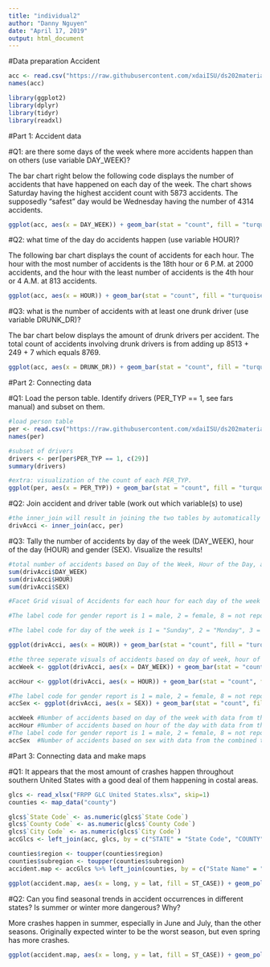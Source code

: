 ```yaml
---
title: "individual2"
author: "Danny Nguyen"
date: "April 17, 2019"
output: html_document
---
```



#Data preparation Accident

```r
acc <- read.csv("https://raw.githubusercontent.com/xdaiISU/ds202materials/master/hwlabs/fars2017/accident.csv", stringsAsFactors = FALSE)
names(acc)

```

```r
library(ggplot2)
library(dplyr)
library(tidyr)
library(readxl)
```
#Part 1: Accident data

#Q1: are there some days of the week where more accidents happen than on others (use variable DAY_WEEK)?

The bar chart right below the following code displays the number of accidents that have happened on each day of the week. The chart shows Saturday having the highest accident count with 5873 accidents. The supposedly "safest" day would be Wednesday having the number of 4314 accidents.

```r
ggplot(acc, aes(x = DAY_WEEK)) + geom_bar(stat = "count", fill = "turquoise") + geom_text(aes(label = ..count..), stat = "count", position = position_stack(0.5)) + scale_x_discrete(limits = c("Sunday","Monday","Tuesday","Wednesday","Thursday","Friday","Saturday"))

```

#Q2: what time of the day do accidents happen (use variable HOUR)?

The following bar chart displays the count of accidents for each hour. The hour with the most number of accidents is the 18th hour or 6 P.M. at 2000 accidents, and the hour with the least number of accidents is the 4th hour or 4 A.M. at 813 accidents.

```r
ggplot(acc, aes(x = HOUR)) + geom_bar(stat = "count", fill = "turquoise") + geom_text(aes(label = ..count..), stat = "Count", position = position_stack(0.5)) + coord_cartesian(xlim = c(0, 24))

```

#Q3: what is the number of accidents with at least one drunk driver (use variable DRUNK_DR)?

The bar chart below displays the amount of drunk drivers per accident. The total count of accidents involving drunk drivers is from adding up 8513 + 249 + 7 which equals 8769.

```r
ggplot(acc, aes(x = DRUNK_DR)) + geom_bar(stat = "count", fill = "turquoise") + geom_text(aes(label = ..count..), stat = "Count", position = position_stack(0.5))
```


#Part 2: Connecting data

#Q1: Load the person table. Identify drivers (PER_TYP == 1, see fars manual) and subset on them.
```r
#load person table
per <- read.csv("https://raw.githubusercontent.com/xdaiISU/ds202materials/master/hwlabs/fars2017/person.csv", stringsAsFactors = FALSE)
names(per)

#subset of drivers
drivers <- per[per$PER_TYP == 1, c(29)]
summary(drivers)

#extra: visualization of the count of each PER_TYP.
ggplot(per, aes(x = PER_TYP)) + geom_bar(stat = "count", fill = "turquoise") + geom_text(aes(label = ..count..), stat = "count", position = position_stack(0.5))
```

#Q2: Join accident and driver table (work out which variable(s) to use)
```r
#the inner_join will result in joining the two tables by automatically matching up the same variables from both tables which are ("STATE", "ST_CASE", "VE_FORMS", "COUNTY", "DAY", "MONTH", "HOUR", "MINUTE", "RUR_URB", "FUNC_SYS", "HARM_EV", "MAN_COLL", "SCH_BUS")
drivAcci <- inner_join(acc, per)
```
#Q3: Tally the number of accidents by day of the week (DAY_WEEK), hour of the day (HOUR) and gender (SEX). Visualize the results!
```r
#total number of accidents based on Day of the Week, Hour of the Day, and Sex 
sum(drivAcci$DAY_WEEK)
sum(drivAcci$HOUR)
sum(drivAcci$SEX)

#Facet Grid visual of Accidents for each hour for each day of the week and divided among the different sex classifications.

#The label code for gender report is 1 = male, 2 = female, 8 = not reported, and 9 = unknown

#The label code for day of the week is 1 = "Sunday", 2 = "Monday", 3 = "Tuesday", 4 = "Wednesday", 5 = "Thursday", 6 = "Friday", and  7 = "Saturday"

ggplot(drivAcci, aes(x = HOUR)) + geom_bar(stat = "count", fill = "turquoise") + theme(axis.text.x = element_text(angle = 90, hjust = 1)) + facet_grid(DAY_WEEK ~ SEX) + coord_cartesian(xlim = c(0, 24))

#the three seperate visuals of accidents based on day of week, hour of day, and sex.
accWeek <- ggplot(drivAcci, aes(x = DAY_WEEK)) + geom_bar(stat = "count", fill = "turquoise") + geom_text(aes(label = ..count..), stat = "count", position = position_stack(0.5)) + scale_x_discrete(limits = c("Sunday","Monday","Tuesday","Wednesday","Thursday","Friday","Saturday"))

accHour <- ggplot(drivAcci, aes(x = HOUR)) + geom_bar(stat = "count", fill = "turquoise") + geom_text(aes(label = ..count..), stat = "count", position = position_stack(0.5)) + coord_cartesian(xlim = c(0, 24))

#The label code for gender report is 1 = male, 2 = female, 8 = not reported, and 9 = unknown
accSex <- ggplot(drivAcci, aes(x = SEX)) + geom_bar(stat = "count", fill = "turquoise") + geom_text(aes(label = ..count..), stat = "count", position = position_stack(0.5)) + facet_wrap(SEX ~ ., labeller = label_both)

accWeek #Number of accidents based on day of the week with data from the combined tables
accHour #Number of accidents based on hour of the day with data from the combined tables
#The label code for gender report is 1 = male, 2 = female, 8 = not reported, and 9 = unknown
accSex  #Number of accidents based on sex with data from the combined tables

```

#Part 3: Connecting data and make maps

#Q1: 
It appears that the most amount of crashes happen throughout southern United States with a good deal of them happening in costal areas.

```r
glcs <- read_xlsx("FRPP GLC United States.xlsx", skip=1)
counties <- map_data("county")

glcs$`State Code` <- as.numeric(glcs$`State Code`)
glcs$`County Code` <- as.numeric(glcs$`County Code`)
glcs$`City Code` <- as.numeric(glcs$`City Code`)
accGlcs <- left_join(acc, glcs, by = c("STATE" = "State Code", "COUNTY" = "County Code", "CITY" = "City Code"))

counties$region <- toupper(counties$region)
counties$subregion <- toupper(counties$subregion)
accident.map <- accGlcs %>% left_join(counties, by = c("State Name" = "region", "County Name" = "subregion"))

ggplot(accident.map, aes(x = long, y = lat, fill = ST_CASE)) + geom_polygon(aes(group = group)) + labs(title = "Accident Frequency in the United States by County", x = "Longitude", y = "Latitude")
```

#Q2: Can you find seasonal trends in accident occurrences in different states? Is summer or winter more dangerous? Why?

More crashes happen in summer, especially in June and July, than the other seasons. Originally expected winter to be the worst season, but even spring has more crashes.

```r
ggplot(accident.map, aes(x = long, y = lat, fill = ST_CASE)) + geom_polygon(aes(group = group)) + labs(title = "Accident Frequency in the United States by County and by Month", x = "Longitude", y = "Latitude") + facet_wrap(~MONTH)
```
